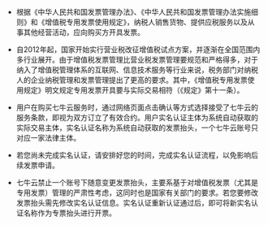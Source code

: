 * 根据《中华人民共和国发票管理办法》、《中华人民共和国发票管理办法实施细则》和《增值税专用发票使用规定》，纳税人销售货物、提供应税服务以及从事其他经营活动，应向购买方开具发票。

* 自2012年起，国家开始实行营业税改征增值税试点方案，并逐渐在全国范围内多行业展开。由于增值税发票管理比营业税发票管理要规范和严格得多，对于纳入了增值税管理体系的互联网、信息技术服务等行业来说，税务部门对纳税人的企业纳税管理和发票管理提出了更高的要求。其中，《增值税专用发票使用规定》明文规定专用发票开具要与实际交易相符（《规定》第十一条）。

* 用户在购买七牛云服务时，通过网络页面点击确认等方式选择接受了七牛云的服务条款，即视为双方订立了有效合约。用户实名认证主体为系统自动获取的实际交易主体，实名认证名称为系统自动获取的发票抬头，一个七牛云账号只对应一家法律主体。

* 若您尚未完成实名认证，请安排好您的时间，完成实名认证流程，以免影响后续发票申请。

* 七牛云禁止一个账号下随意变更发票抬头，主要系基于对增值税发票（尤其是专用发票）管理的严肃性考虑，这同时也是国家有关部门的要求。若您要修改发票抬头需先修改实名认证信息。实名认证重新认证通过后，即可将新实名认证名称作为专票抬头进行开票。
